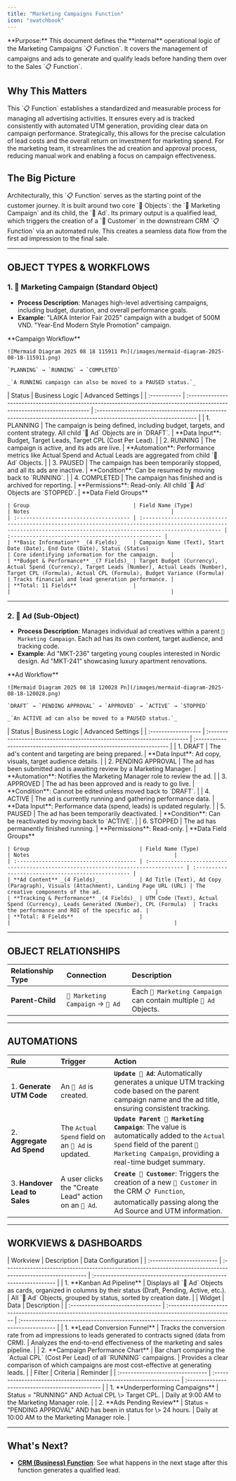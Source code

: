 ```yaml
---
title: "Marketing Campaigns Function"
icon: "swatchbook"
---
```


<Info>
  **Purpose:** This document defines the **internal** operational logic of the Marketing Campaigns `📋 Function`. It covers the management of campaigns and ads to generate and qualify leads before handing them over to the Sales `📋 Function`.
</Info>

## Why This Matters

<Info>
  This `📋 Function` establishes a standardized and measurable process for managing all advertising activities. It ensures every ad is tracked consistently with automated UTM generation, providing clear data on campaign performance. Strategically, this allows for the precise calculation of lead costs and the overall return on investment for marketing spend. For the marketing team, it streamlines the ad creation and approval process, reducing manual work and enabling a focus on campaign effectiveness.
</Info>


## The Big Picture

<Info>
  Architecturally, this `📋 Function` serves as the starting point of the customer journey. It is built around two core `🧊 Objects`: the `🧊 Marketing Campaign` and its child, the `🧊︎ Ad`. Its primary output is a qualified lead, which triggers the creation of a `🧊 Customer` in the downstream CRM `📋 Function` via an automated rule. This creates a seamless data flow from the first ad impression to the final sale.
</Info>

---

## OBJECT TYPES & WORKFLOWS

### 1. 🧊 Marketing Campaign (Standard Object)

- **Process Description**: Manages high-level advertising campaigns, including budget, duration, and overall performance goals.
- **Example**: "LAIKA Interior Fair 2025" campaign with a budget of 500M VND. "Year-End Modern Style Promotion" campaign.

<Tabs>
  <Tab title="Workflow">
    **Campaign Workflow**

    ![Mermaid Diagram 2025 08 18 115911 Pn](/images/mermaid-diagram-2025-08-18-115911.png)

    `PLANNING` → `RUNNING` → `COMPLETED`

    _`A RUNNING campaign can also be moved to a PAUSED status.`_
  </Tab>
  <Tab title="Status Details">
    | Status       | Business Logic                                                                                                             | Advanced Settings                                                                                                  |
    | :----------- | :------------------------------------------------------------------------------------------------------------------------- | :----------------------------------------------------------------------------------------------------------------- |
    | 1. PLANNING  | The campaign is being defined, including budget, targets, and content strategy. All child `🧊︎ Ad` Objects are in `DRAFT`. | **Data Input**: Budget, Target Leads, Target CPL (Cost Per Lead).                                                  |
    | 2. RUNNING   | The campaign is active, and its ads are live.                                                                              | **Automation**: Performance metrics like Actual Spend and Actual Leads are aggregated from child `🧊︎ Ad` Objects. |
    | 3. PAUSED    | The campaign has been temporarily stopped, and all its ads are inactive.                                                   | **Condition**: Can be resumed by moving back to `RUNNING`.                                                         |
    | 4. COMPLETED | The campaign has finished and is archived for reporting.                                                                   | **Permissions**: Read-only. All child `🧊︎ Ad` Objects are `STOPPED`.                                              |
  </Tab>
  <Tab title="Data Fields">
    **Data Field Groups**

    | Group                                 | Field Name (Type)                                                                                                                                                      | Notes                                             |
    | :------------------------------------ | :--------------------------------------------------------------------------------------------------------------------------------------------------------------------- | :------------------------------------------------ |
    | **Basic Information** _(4 Fields)_    | Campaign Name (Text), Start Date (Date), End Date (Date), Status (Status)                                                                                              | Core identifying information for the campaign.    |
    | **Budget & Performance** _(7 Fields)_ | Target Budget (Currency), Actual Spend (Currency), Target Leads (Number), Actual Leads (Number), Target CPL (Formula), Actual CPL (Formula), Budget Variance (Formula) | Tracks financial and lead generation performance. |
    | **Total: 11 Fields**                  |                                                                                                                                                                        |                                                   |
  </Tab>
</Tabs>

---

### 2. 🧊︎ Ad (Sub-Object)

- **Process Description**: Manages individual ad creatives within a parent `🧊 Marketing Campaign`. Each ad has its own content, target audience, and tracking code.
- **Example**: Ad "MKT-236" targeting young couples interested in Nordic design. Ad "MKT-241" showcasing luxury apartment renovations.

<Tabs>
  <Tab title="Workflow">
    **Ad Workflow**

    ![Mermaid Diagram 2025 08 18 120028 Pn](/images/mermaid-diagram-2025-08-18-120028.png)

    `DRAFT` → `PENDING APPROVAL` → `APPROVED` → `ACTIVE` → `STOPPED`

    _`An ACTIVE ad can also be moved to a PAUSED status.`_
  </Tab>
  <Tab title="Status Details">
    | Status              | Business Logic                                                           | Advanced Settings                                                     |
    | :------------------ | :----------------------------------------------------------------------- | :-------------------------------------------------------------------- |
    | 1. DRAFT            | The ad's content and targeting are being prepared.                       | **Data Input**: Ad copy, visuals, target audience details.            |
    | 2. PENDING APPROVAL | The ad has been submitted and is awaiting review by a Marketing Manager. | **Automation**: Notifies the Marketing Manager role to review the ad. |
    | 3. APPROVED         | The ad has been approved and is ready to go live.                        | **Condition**: Cannot be edited unless moved back to `DRAFT`.         |
    | 4. ACTIVE           | The ad is currently running and gathering performance data.              | **Data Input**: Performance data (spend, leads) is updated regularly. |
    | 5. PAUSED           | The ad has been temporarily deactivated.                                 | **Condition**: Can be reactivated by moving back to `ACTIVE`.         |
    | 6. STOPPED          | The ad has permanently finished running.                                 | **Permissions**: Read-only.                                           |
  </Tab>
  <Tab title="Data Fields">
    **Data Field Groups**

    | Group                                   | Field Name (Type)                                                                  | Notes                                              |
    | :-------------------------------------- | :--------------------------------------------------------------------------------- | :------------------------------------------------- |
    | **Ad Content** _(4 Fields)_             | Ad Title (Text), Ad Copy (Paragraph), Visuals (Attachment), Landing Page URL (URL) | The creative components of the ad.                 |
    | **Tracking & Performance** _(4 Fields)_ | UTM Code (Text), Actual Spend (Currency), Leads Generated (Number), CPL (Formula)  | Tracks the performance and ROI of the specific ad. |
    | **Total: 8 Fields**                     |                                                                                    |                                                    |
  </Tab>
</Tabs>

---

## OBJECT RELATIONSHIPS

| Relationship Type | Connection                         | Description                                                         |
| :---------------- | :--------------------------------- | :------------------------------------------------------------------ |
| **Parent-Child**  | `🧊 Marketing Campaign` → `🧊︎ Ad` | Each `🧊 Marketing Campaign` can contain multiple `🧊︎ Ad` Objects. |

---

## AUTOMATIONS

| Rule                          | Trigger                                                | Action                                                                                                                                                                               |
| :---------------------------- | :----------------------------------------------------- | :----------------------------------------------------------------------------------------------------------------------------------------------------------------------------------- |
| 1. **Generate UTM Code**      | An `🧊︎ Ad` is created.                                | **`Update 🧊︎ Ad`**: Automatically generates a unique UTM tracking code based on the parent campaign name and the ad title, ensuring consistent tracking.                            |
| 2. **Aggregate Ad Spend**     | The `Actual Spend` field on an `🧊︎ Ad` is updated.    | **`Update Parent 🧊 Marketing Campaign`**: The value is automatically added to the `Actual Spend` field of the parent `🧊 Marketing Campaign`, providing a real-time budget summary. |
| 3. **Handover Lead to Sales** | A user clicks the "Create Lead" action on an `🧊︎ Ad`. | **`Create 🧊 Customer`**: Triggers the creation of a new `🧊 Customer` in the CRM `📋 Function`, automatically passing along the Ad Source and UTM information.                      |

---

## WORKVIEWS & DASHBOARDS

<Tabs>
  <Tab title="Workviews">
    | Workview                  | Description                                                                                                  | Data Configuration                                                |
    | :------------------------ | :----------------------------------------------------------------------------------------------------------- | :---------------------------------------------------------------- |
    | 1. **Kanban Ad Pipeline** | Displays all `🧊︎ Ad` Objects as cards, organized in columns by their status (Draft, Pending, Active, etc.). | All `🧊︎ Ad` Objects, grouped by status, sorted by creation date. |
  </Tab>
  <Tab title="Dashboards">
    | Widget                            | Data                                                                                                   | Description                                                                                 |
    | :-------------------------------- | :----------------------------------------------------------------------------------------------------- | :------------------------------------------------------------------------------------------ |
    | 1. **Lead Conversion Funnel**     | Tracks the conversion rate from ad impressions to leads generated to contracts signed (data from CRM). | Analyzes the end-to-end effectiveness of the marketing and sales pipeline.                  |
    | 2. **Campaign Performance Chart** | Bar chart comparing the `Actual CPL` (Cost Per Lead) of all `RUNNING` campaigns.                       | Provides a clear comparison of which campaigns are most cost-effective at generating leads. |
  </Tab>
  <Tab title="Filters">
    | Filter                           | Criteria                                                            | Reminder                                         |
    | :------------------------------- | :------------------------------------------------------------------ | :----------------------------------------------- |
    | 1. **Underperforming Campaigns** | Status = "RUNNING" AND Actual CPL \> Target CPL.                    | Daily at 9:00 AM to the Marketing Manager role.  |
    | 2. **Ads Pending Review**        | Status = "PENDING APPROVAL" AND has been in status for \> 24 hours. | Daily at 10:00 AM to the Marketing Manager role. |
  </Tab>
</Tabs>

---

## What's Next?

- [**CRM (Business) Function**](https://claude.ai/chat/path/to/crm-function): See what happens in the next stage after this function generates a qualified lead.